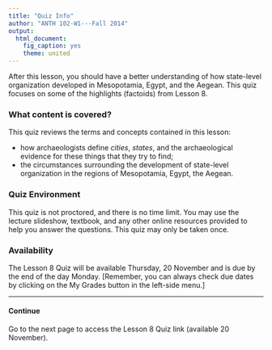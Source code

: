 ```yaml
---
title: "Quiz Info"
author: "ANTH 102-W1---Fall 2014"
output:
  html_document:
    fig_caption: yes
    theme: united
---
```


After this lesson, you should have a better understanding of how state-level organization developed in Mesopotamia, Egypt, and the Aegean. This quiz focuses on some of the highlights (factoids) from Lesson 8.


### What content is covered?
This quiz reviews the terms and concepts contained in this lesson:  

- how archaeologists define _cities_, _states_, and the archaeological evidence for these things that they try to find; 
- the circumstances surrounding the development of state-level organization in the regions of Mesopotamia, Egypt, the Aegean.

### Quiz Environment
This quiz is not proctored, and there is no time limit. You may use the lecture slideshow, textbook, and any other online resources provided to help you answer the questions. This quiz may only be taken once.

### Availability
The Lesson 8 Quiz will be available Thursday, 20 November and is due by the end of the day Monday. [Remember, you can always check due dates by clicking on the My Grades button in the left-side menu.]

----

#### Continue

Go to the next page to access the Lesson 8 Quiz link (available 20 November).